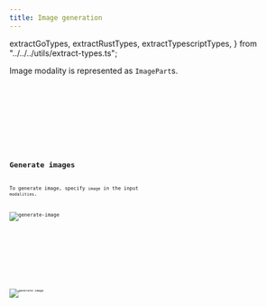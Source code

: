 ```yaml
---
title: Image generation
---
```


  extractGoTypes,
  extractRustTypes,
  extractTypescriptTypes,
} from "../../../utils/extract-types.ts";

Image modality is represented as `ImagePart`s.

<Tabs>
  <TabItem label="TypeScript">
    <Code
      code={extractTypescriptTypes(["ImagePart"])}
      lang="typescript"
      title="types.ts"
    />
  </TabItem>
  <TabItem label="Rust">
    <Code
      code={extractRustTypes(["ImagePart"])}
      lang="rust"
      title="types.rs"
    />
  </TabItem>
  <TabItem label="Go">
    <Code
      code={extractGoTypes(["ImagePart"])}
      lang="go"
      title="types.go"
    />
  </TabItem>
</Tabs>

## Generate images

To generate image, specify `image` in the input `modalities`.

![generate-image](../../../../assets/examples/generate-image.png)

<Tabs>
  <TabItem label="TypeScript">
    <Code
      code={jsGenerateImageCode}
      lang="typescript"
      title="generate-image.ts"
    />
  </TabItem>
  <TabItem label="Rust">
    <Code
      code={rustGenerateImageCode}
      lang="rust"
      title="generate-image.rs"
    />
  </TabItem>
  <TabItem label="Go">
    <Code
      code={goGenerateImageCode}
      lang="go"
      title="main.go"
    />
  </TabItem>
</Tabs>

![generate-image](../../../../assets/examples/generate-image-image.png)